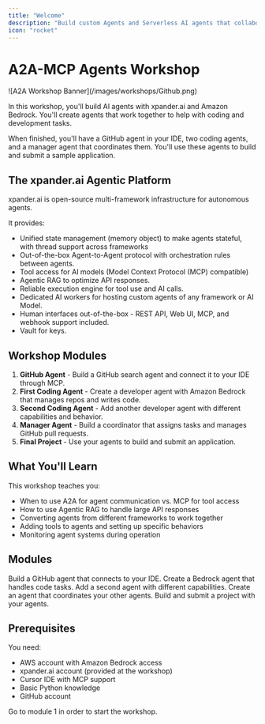 ```yaml
---
title: "Welcome"
description: "Build custom Agents and Serverless AI agents that collaborate to streamline development tasks and assist with coding"
icon: "rocket"
---
```


# A2A-MCP Agents Workshop

<Frame>
  ![A2A Workshop Banner](/images/workshops/Github.png)
</Frame>

In this workshop, you'll build AI agents with xpander.ai and Amazon Bedrock. You'll create agents that work together to help with coding and development tasks.

When finished, you'll have a GitHub agent in your IDE, two coding agents, and a manager agent that coordinates them. You'll use these agents to build and submit a sample application.

## The xpander.ai Agentic Platform

xpander.ai is open-source multi-framework infrastructure for autonomous agents.

It provides:

- Unified state management (memory object) to make agents stateful, with thread support across frameworks
- Out-of-the-box Agent-to-Agent protocol with orchestration rules between agents.
- Tool access for AI models (Model Context Protocol (MCP) compatible)
- Agentic RAG to optimize API responses.
- Reliable execution engine for tool use and AI calls.
- Dedicated AI workers for hosting custom agents of any framework or AI Model.
- Human interfaces out-of-the-box - REST API, Web UI, MCP, and webhook support included.
- Vault for keys.

## Workshop Modules

1. **GitHub Agent** - Build a GitHub search agent and connect it to your IDE through MCP.
2. **First Coding Agent** - Create a developer agent with Amazon Bedrock that manages repos and writes code.
3. **Second Coding Agent** - Add another developer agent with different capabilities and behavior.
4. **Manager Agent** - Build a coordinator that assigns tasks and manages GitHub pull requests.
5. **Final Project** - Use your agents to build and submit an application.

## What You'll Learn

This workshop teaches you:

- When to use A2A for agent communication vs. MCP for tool access
- How to use Agentic RAG to handle large API responses
- Converting agents from different frameworks to work together
- Adding tools to agents and setting up specific behaviors
- Monitoring agent systems during operation

## Modules

<CardGroup cols={2}>
  <Card title="1. Supercharge Your IDE with MCP" icon="bolt" href="/workshops/a2a-mcp-workshop/01-supercharge-your-ide-with-mcp" color="#4A2C99">
    Build a GitHub agent that connects to your IDE.
  </Card>
  
  <Card title="2. Build Your First Coding Agent" icon="code" href="/workshops/a2a-mcp-workshop/02-first-coding-agent" color="#4A2C99">
    Create a Bedrock agent that handles code tasks.
  </Card>
  
  <Card title="3. Expand Your Agent Fleet" icon="users" href="/workshops/a2a-mcp-workshop/03-expand-agent-fleet" color="#753CFF">
    Add a second agent with different capabilities.
  </Card>
  
  <Card title="4. Build a Manager Agent" icon="sitemap" href="/workshops/a2a-mcp-workshop/04-serverless-manager-agent" color="#9B70FF">
    Create an agent that coordinates your other agents.
  </Card>
  
  <Card title="5. Build & Submit Your Application" icon="rocket" href="/workshops/a2a-mcp-workshop/05-submit-application" color="#4A2C99">
    Build and submit a project with your agents.
  </Card>
</CardGroup>

## Prerequisites

You need:

- AWS account with Amazon Bedrock access
- xpander.ai account (provided at the workshop)
- Cursor IDE with MCP support
- Basic Python knowledge
- GitHub account

Go to module 1 in order to start the workshop.
